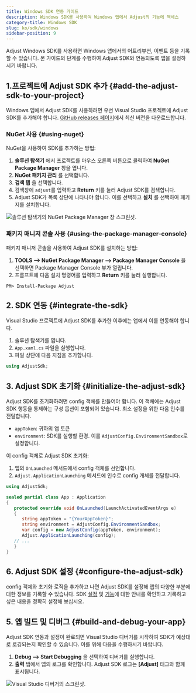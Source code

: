```yaml
---
title: Windows SDK 연동 가이드
description: Windows SDK를 사용하여 Windows 앱에서 Adjust의 기능에 액세스
category-title: Windows SDK
slug: ko/sdk/windows
sidebar-position: 9
---
```


Adjust Windows SDK를 사용하면 Windows 앱에서의 어트리뷰션, 이벤트 등을 기록할 수 있습니다. 본 가이드의 단계를 수행하여 Adjust SDK와 연동되도록 앱을 설정하시기 바랍니다.

## 1\.프로젝트에 Adjust SDK 추가 {#add-the-adjust-sdk-to-your-project}

Windows 앱에서 Adjust SDK를 사용하려면 우선 Visual Studio 프로젝트에 Adjust SDK를 추가해야 합니다. [GitHub releases 페이지](https://github.com/adjust/windows_sdk/releases/latest)에서 최신 버전을 다운로드합니다.

### NuGet 사용 {#using-nuget}

NuGet을 사용하여 SDK를 추가하는 방법:

1. **솔루션 탐색기** 에서 프로젝트를 마우스 오른쪽 버튼으로 클릭하여 **NuGet Package Manager** 창을 엽니다.
2. **NuGet 패키지 관리** 를 선택합니다.
3. **검색 탭** 을 선택합니다.
4. 검색창에 `adjust`를 입력하고 **Return** 키를 눌러 Adjust SDK를 검색합니다.
5. Adjust SDK가 목록 상단에 나타나야 합니다. 이를 선택하고 **설치** 를 선택하여 패키지를 설치합니다.

![솔루션 탐색기의 NuGet Package Manager 창 스크린샷.](@images/windows/1-nuget.png)

### 패키지 매니저 콘솔 사용 {#using-the-package-manager-console}

패키지 매니저 콘솔을 사용하여 Adjust SDK를 설치하는 방법:

1. **TOOLS \-\-> NuGet Package Manager \-\-> Package Manager Console** 을 선택하면 Package Manager Console 뷰가 열립니다.
2. 프롬프트에 다음 설치 명령어를 입력하고 **Return** 키를 눌러 실행합니다.

```console
PM> Install-Package Adjust
```

## 2\. SDK 연동 {#integrate-the-sdk}

Visual Studio 프로젝트에 Adjust SDK를 추가한 이후에는 앱에서 이를 연동해야 합니다.

1. 솔루션 탐색기를 엽니다.
2. `App.xaml.cs` 파일을 실행합니다.
3. 파일 상단에 다음 지침을 추가합니다.

<CodeBlock title="App.xaml.cs">

```cs
using AdjustSdk;
```

</CodeBlock>

## 3\. Adjust SDK 초기화 {#initialize-the-adjust-sdk}

Adjust SDK를 초기화하려면 config 객체를 만들어야 합니다. 이 객체에는 Adjust SDK 행동을 통제하는 구성 옵션이 포함되어 있습니다. 최소 설정을 위한 다음 인수를 전달합니다.

- `appToken`: 귀하의 앱 토큰
- `environment`: SDK를 실행할 환경. 이를 `AdjustConfig.EnvironmentSandbox`로 설정합니다.

이 config 객체로 Adjust SDK 초기화:

1. 앱의 `OnLaunched` 메서드에서 config 객체를 선언합니다.
2. `Adjust.ApplicationLaunching` 메서드에 인수로 config 개체를 전달합니다.

```cs
using AdjustSdk;

sealed partial class App : Application
{
   protected override void OnLaunched(LaunchActivatedEventArgs e)
   {
      string appToken = "{YourAppToken}";
      string environment = AdjustConfig.EnvironmentSandbox;
      var config = new AdjustConfig(appToken, environment);
      Adjust.ApplicationLaunching(config);
   // ...
   }
}
```

## 6\. Adjust SDK 설정 {#configure-the-adjust-sdk}

config 객체와 초기화 로직을 추가하고 나면 Adjust SDK를 설정해 앱의 다양한 부분에 대한 정보를 기록할 수 있습니다. SDK [설정](/ko/sdk/windows/configuration) 및 [기능](/ko/sdk/windows/features)에 대한 안내를 확인하고 기록하고 싶은 내용을 정확히 설정해 보십시오.

## 5\. 앱 빌드 및 디버그 {#build-and-debug-your-app}

Adjust SDK 연동과 설정이 완료되면 Visual Studio 디버거를 시작하여 SDK가 예상대로 로깅되는지 확인할 수 있습니다. 이를 위해 다음을 수행하시기 바랍니다.

1. **Debug \-\-> Start Debugging** 을 선택하여 디버거를 실행합니다.
2. **출력** 탭에서 앱의 로그를 확인합니다. Adjust SDK 로그는 **\[Adjust\]** 태그와 함께 표시됩니다.

![Visual Studio 디버거의 스크린샷.](@images/windows/2-debugger.png)
